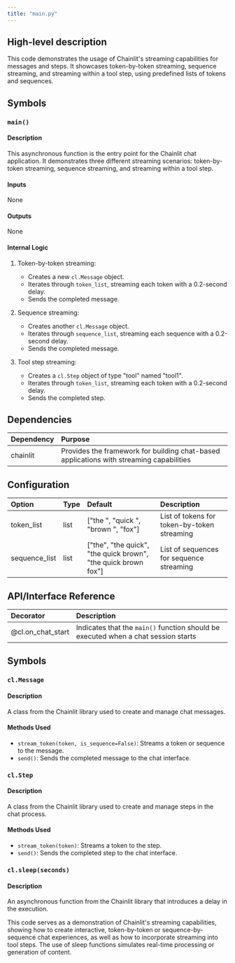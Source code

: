 ```yaml
---
title: "main.py"
---
```


## High-level description
This code demonstrates the usage of Chainlit's streaming capabilities for messages and steps. It showcases token-by-token streaming, sequence streaming, and streaming within a tool step, using predefined lists of tokens and sequences.

## Symbols

### `main()`
#### Description
This asynchronous function is the entry point for the Chainlit chat application. It demonstrates three different streaming scenarios: token-by-token streaming, sequence streaming, and streaming within a tool step.

#### Inputs
None

#### Outputs
None

#### Internal Logic
1. Token-by-token streaming:
   - Creates a new `cl.Message` object.
   - Iterates through `token_list`, streaming each token with a 0.2-second delay.
   - Sends the completed message.

2. Sequence streaming:
   - Creates another `cl.Message` object.
   - Iterates through `sequence_list`, streaming each sequence with a 0.2-second delay.
   - Sends the completed message.

3. Tool step streaming:
   - Creates a `cl.Step` object of type "tool" named "tool1".
   - Iterates through `token_list`, streaming each token with a 0.2-second delay.
   - Sends the completed step.

## Dependencies
| Dependency | Purpose |
|:-----------|:--------|
| chainlit | Provides the framework for building chat-based applications with streaming capabilities |

## Configuration
| Option | Type | Default | Description |
|:-------|:-----|:--------|:------------|
| token_list | list | ["the ", "quick ", "brown ", "fox"] | List of tokens for token-by-token streaming |
| sequence_list | list | ["the", "the quick", "the quick brown", "the quick brown fox"] | List of sequences for sequence streaming |

## API/Interface Reference
| Decorator | Description |
|:----------|:------------|
| @cl.on_chat_start | Indicates that the `main()` function should be executed when a chat session starts |

## Symbols

### `cl.Message`
#### Description
A class from the Chainlit library used to create and manage chat messages.

#### Methods Used
- `stream_token(token, is_sequence=False)`: Streams a token or sequence to the message.
- `send()`: Sends the completed message to the chat interface.

### `cl.Step`
#### Description
A class from the Chainlit library used to create and manage steps in the chat process.

#### Methods Used
- `stream_token(token)`: Streams a token to the step.
- `send()`: Sends the completed step to the chat interface.

### `cl.sleep(seconds)`
#### Description
An asynchronous function from the Chainlit library that introduces a delay in the execution.

This code serves as a demonstration of Chainlit's streaming capabilities, showing how to create interactive, token-by-token or sequence-by-sequence chat experiences, as well as how to incorporate streaming into tool steps. The use of sleep functions simulates real-time processing or generation of content.